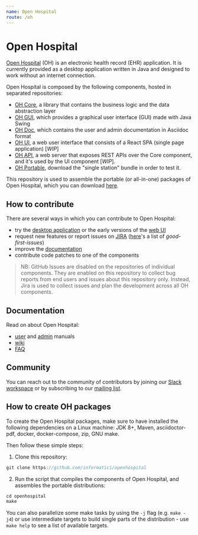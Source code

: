 ```yaml
---
name: Open Hospital
route: /oh
---
```


# Open Hospital

[Open Hospital][openhospital] (OH) is an electronic health record (EHR) application. It is currently provided as a desktop application written in Java and designed to work without an internet connection.

Open Hospital is composed by the following components, hosted in separated repositories:

- [OH Core][core], a library that contains the business logic and the data abstraction layer
- [OH GUI][gui], which provides a graphical user interface (GUI) made with Java Swing
- [OH Doc][doc], which contains the user and admin documentation in Asciidoc format
- [OH UI][ui], a web user interface that consists of a React SPA (single page application) [*WIP*]
- [OH API][api], a web server that exposes REST APIs over the Core component, and it's used by the UI component [*WIP*].
- [OH Portable][portable], download the "single station" bundle in order to test it.

This repository is used to assemble the portable (or all-in-one) packages of Open Hospital, which you can download [here][releases].

## How to contribute

There are several ways in which you can contribute to Open Hospital:

- try the [desktop application][releases] or the early versions of the [web UI][ui]
- request new features or report issues on [JIRA][jira] ([here][good-first]'s a list of _good-first-issues_)
- improve the [documentation][doc]
- contribute code patches to one of the components

> NB: GitHub Issues are disabled on the repositories of individual components.
> They are enabled on this repository to collect bug reports from end users and issues about this repository only.
> Instead, Jira is used to collect issues and plan the development across all OH components.

## Documentation

Read on about Open Hospital:

- [user][user-man] and [admin][admin-man] manuals
- [wiki]
- [FAQ][faq]

## Community

You can reach out to the community of contributors by joining
our [Slack workspace][slack] or by subscribing to our [mailing list][ml].

## How to create OH packages

To create the Open Hospital packages,
make sure to have installed the following dependencies on a Linux machine:
JDK 8+, Maven, asciidoctor-pdf, docker, docker-compose, zip, GNU make.

Then follow these simple steps:

1.  Clone this repository:

```jsx
git clone https://github.com/informatici/openhospital
```

2.  Run the script that compiles the components of Open Hospital, and assembles the portable distributions:

```jsx
cd openhospital
make
```

You can also parallelize some make tasks by using the `-j` flag (e.g. `make -j4`)
or use intermediate targets to build single parts of the distribution -
use `make help` to see a list of available targets.

[openhospital]: https://www.open-hospital.org/
[core]: https://github.com/informatici/openhospital-core
[gui]: https://github.com/informatici/openhospital-gui
[ui]: https://github.com/informatici/openhospital-ui
[api]: https://github.com/informatici/openhospital-api
[doc]: https://github.com/informatici/openhospital-doc
[releases]: https://github.com/informatici/openhospital/releases
[contributing]: https://github.com/informatici/openhospital/blob/master/CONTRIBUTING.md
[jira]: https://openhospital.atlassian.net/browse/OP
[good-first]: https://openhospital.atlassian.net/browse/OP-188?filter=10206
[user-man]: https://github.com/informatici/openhospital-doc/blob/master/doc_user/UserManual.adoc
[admin-man]: https://github.com/informatici/openhospital-doc/blob/master/doc_admin/AdminManual.adoc
[faq]: https://openhospital.atlassian.net/wiki/spaces/OH/pages/568951013/Getting+Started+FAQ
[wiki]: https://openhospital.atlassian.net/wiki/spaces/OH/overview
[slack]: https://join.slack.com/t/openhospitalworkspace/shared_invite/enQtOTc1Nzc0MzE2NjQ0LWIyMzRlZTU5NmNlMjE2MDcwM2FhMjRkNmM4YzI0MTAzYTA0YTI3NjZiOTVhMDZlNWUwNWEzMjE5ZDgzNWQ1YzE
[ml]: https://sourceforge.net/projects/openhospital/lists/openhospital-devel
[portable]: https://github.com/informatici/openhospital
